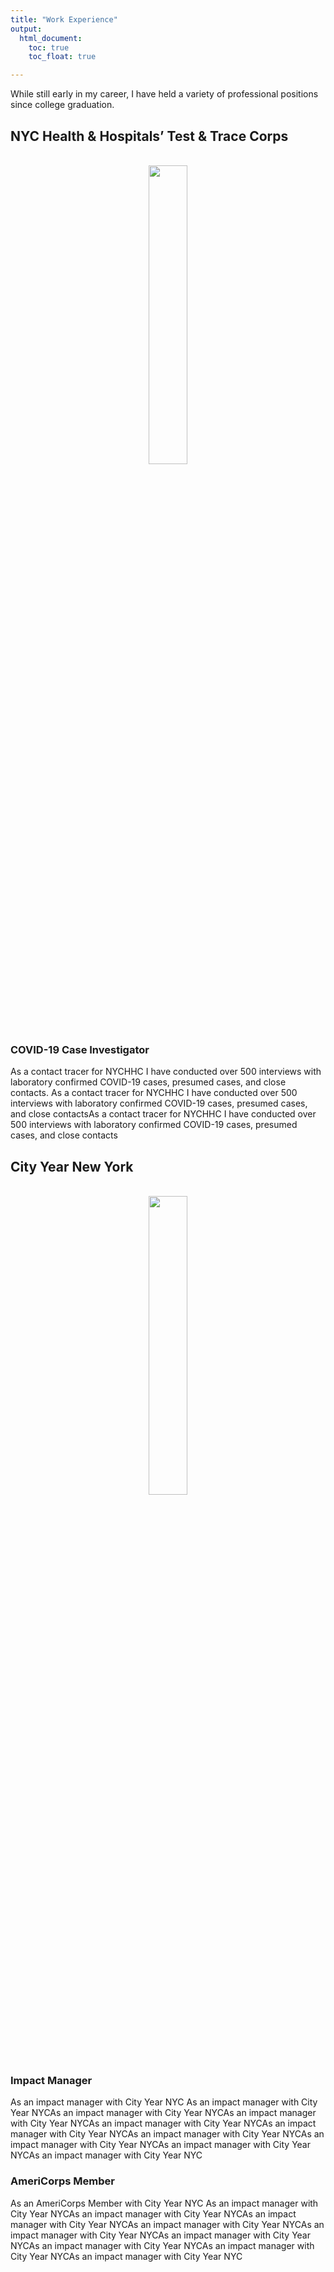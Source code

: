 ```yaml
---
title: "Work Experience"
output: 
  html_document:
    toc: true
    toc_float: true

---
```


While still early in my career, I have held a variety of professional positions since college graduation. 

## NYC Health & Hospitals' Test & Trace Corps

<center>
<br><img src="images/T&T.jpg"  style="width:35%"><br><br>
</center>

### COVID-19 Case Investigator

As a contact tracer for NYCHHC I have conducted over 500 interviews with laboratory confirmed COVID-19 cases, presumed cases, and close contacts. As a contact tracer for NYCHHC I have conducted over 500 interviews with laboratory confirmed COVID-19 cases, presumed cases, and close contactsAs a contact tracer for NYCHHC I have conducted over 500 interviews with laboratory confirmed COVID-19 cases, presumed cases, and close contacts

## City Year New York

<center>
<br><img src="images/CY.jpg"  style="width:35%"><br><br>
</center>

### Impact Manager 

As an impact manager with City Year NYC As an impact manager with City Year NYCAs an impact manager with City Year NYCAs an impact manager with City Year NYCAs an impact manager with City Year NYCAs an impact manager with City Year NYCAs an impact manager with City Year NYCAs an impact manager with City Year NYCAs an impact manager with City Year NYCAs an impact manager with City Year NYC

### AmeriCorps Member

As an AmeriCorps Member with City Year NYC As an impact manager with City Year NYCAs an impact manager with City Year NYCAs an impact manager with City Year NYCAs an impact manager with City Year NYCAs an impact manager with City Year NYCAs an impact manager with City Year NYCAs an impact manager with City Year NYCAs an impact manager with City Year NYCAs an impact manager with City Year NYC